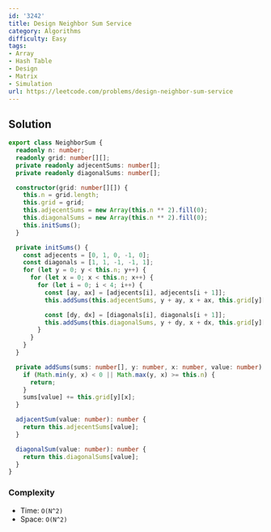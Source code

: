 ```yaml
---
id: '3242'
title: Design Neighbor Sum Service
category: Algorithms
difficulty: Easy
tags:
- Array
- Hash Table
- Design
- Matrix
- Simulation
url: https://leetcode.com/problems/design-neighbor-sum-service
---
```


## Solution

```typescript filename="solution.ts" copy
export class NeighborSum {
  readonly n: number;
  readonly grid: number[][];
  private readonly adjecentSums: number[];
  private readonly diagonalSums: number[];

  constructor(grid: number[][]) {
    this.n = grid.length;
    this.grid = grid;
    this.adjecentSums = new Array(this.n ** 2).fill(0);
    this.diagonalSums = new Array(this.n ** 2).fill(0);
    this.initSums();
  }

  private initSums() {
    const adjecents = [0, 1, 0, -1, 0];
    const diagonals = [1, 1, -1, -1, 1];
    for (let y = 0; y < this.n; y++) {
      for (let x = 0; x < this.n; x++) {
        for (let i = 0; i < 4; i++) {
          const [ay, ax] = [adjecents[i], adjecents[i + 1]];
          this.addSums(this.adjecentSums, y + ay, x + ax, this.grid[y][x]);

          const [dy, dx] = [diagonals[i], diagonals[i + 1]];
          this.addSums(this.diagonalSums, y + dy, x + dx, this.grid[y][x]);
        }
      }
    }
  }

  private addSums(sums: number[], y: number, x: number, value: number) {
    if (Math.min(y, x) < 0 || Math.max(y, x) >= this.n) {
      return;
    }
    sums[value] += this.grid[y][x];
  }

  adjacentSum(value: number): number {
    return this.adjecentSums[value];
  }

  diagonalSum(value: number): number {
    return this.diagonalSums[value];
  }
}
```

### Complexity

- Time: `O(N^2)`
- Space: `O(N^2)`

